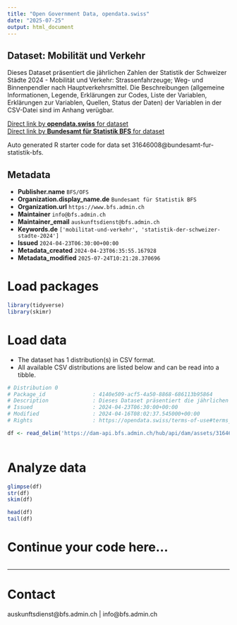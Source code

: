 ```yaml
---
title: "Open Government Data, opendata.swiss"
date: "2025-07-25"
output: html_document
---
```


## Dataset: Mobilität und Verkehr

Dieses Dataset präsentiert die jährlichen Zahlen der Statistik der Schweizer Städte 2024 - Mobilität und Verkehr: Strassenfahrzeuge; Weg- und Binnenpendler nach Hauptverkehrsmittel. Die Beschreibungen (allgemeine Informationen, Legende, Erklärungen zur Codes, Liste der Variablen, Erklärungen zur Variablen, Quellen, Status der Daten) der Variablen in der CSV-Datei sind im Anhang verügbar.

[Direct link by **opendata.swiss** for dataset](https://opendata.swiss/de/dataset/mobilitat-und-verkehr8)<br>
[Direct link by **Bundesamt für Statistik BFS** for dataset](https://www.bfs.admin.ch/asset/de/ts-b-ssv-07-2024)

Auto generated R starter code for data set 31646008@bundesamt-fur-statistik-bfs.

## Metadata

- **Publisher.name** `BFS/OFS`
- **Organization.display_name.de** `Bundesamt für Statistik BFS`
- **Organization.url** `https://www.bfs.admin.ch`
- **Maintainer** `info@bfs.admin.ch`
- **Maintainer_email** `auskunftsdienst@bfs.admin.ch`
- **Keywords.de** `['mobilitat-und-verkehr', 'statistik-der-schweizer-stadte-2024']`
- **Issued** `2024-04-23T06:30:00+00:00`
- **Metadata_created** `2024-04-23T06:35:55.167928`
- **Metadata_modified** `2025-07-24T10:21:28.370696`


# Load packages

```r

library(tidyverse)
library(skimr)

```

# Load data

-   The dataset has 1 distribution(s) in CSV format.
-   All available CSV distributions are listed below and can be read into a tibble.

```r

# Distribution 0
# Package_id               : 4140e509-acf5-4a50-8868-686113b95864
# Description              : Dieses Dataset präsentiert die jährlichen Zahlen der Statistik der Schweizer Städte 2024 - Mobilität und Verkehr: Strassenfahrzeuge; Weg- und Binnenpendler nach Hauptverkehrsmittel. Die Beschreibungen (allgemeine Informationen, Legende, Erklärungen zur Codes, Liste der Variablen, Erklärungen zur Variablen, Quellen, Status der Daten) der Variablen in der CSV-Datei sind im Anhang verügbar.
# Issued                   : 2024-04-23T06:30:00+00:00
# Modified                 : 2024-04-16T08:02:37.545000+00:00
# Rights                   : https://opendata.swiss/terms-of-use#terms_by_ask

df <- read_delim('https://dam-api.bfs.admin.ch/hub/api/dam/assets/31646012/master')



```

# Analyze data

```r

glimpse(df)
str(df)
skim(df)

head(df)
tail(df)

```

# Continue your code here...

```r

```

------------------------------------------------------------------------

# Contact

auskunftsdienst@bfs.admin.ch | info@bfs.admin.ch
